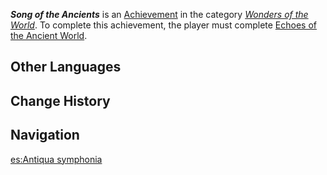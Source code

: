 {{Achievement Infobox
|id           = 81363
|order id     = 1348
|category     = Wonders of the World
|description  = Hear now the melody of ancient eons.
|requirements = Complete [[Echoes of the Ancient World]].
|primogems    = 5
|quest        = 
|hidden       = 1
|type         = Quest
}}
'''''Song of the Ancients''''' is an [[Achievement]] in the category ''[[Wonders of the World]]''. To complete this achievement, the player must complete [[Echoes of the Ancient World]].

==Other Languages==
{{Other Languages
|en      = Song of the Ancients
|zhs     = 旧日之歌
|zhs_rm  = 
|zht     = 舊日之歌
|zht_rm  = 
|zh_tl   = 
|ja      = 古ぶるしき唄
|ja_rm   = 
|ja_tl   = 
|ko      = 과거의 노래
|ko_rm   = 
|ko_tl   = 
|es      = Antiqua symphonia
|es_tl   = Ancient Symphony
|fr      = Chant des anciens
|fr_tl   = Song of the Ancients
|ru      = Песнь древних
|ru_tl   = Song of the Ancients
|th      = เพลงแห่งอดีต
|th_rm   = 
|th_tl   = 
|vi      = Bài Ca Xưa
|vi_tl   = 
|de      = Lied von einst
|de_tl   = Song of Once
|id      = Lagu Masa Lampau
|id_tl   = Song of the Ancient Time
|pt      = Canção Ancestral
|pt_tl   = 
|tr      = Kadimlerin Şarkısı
|tr_tl   = Ancients' Song
|it      = Canto degli antichi
|it_tl   = 
}}

==Change History==
{{Change History|4.0}}

==Navigation==
{{Achievement Navbox}}

[[es:Antiqua symphonia]]
